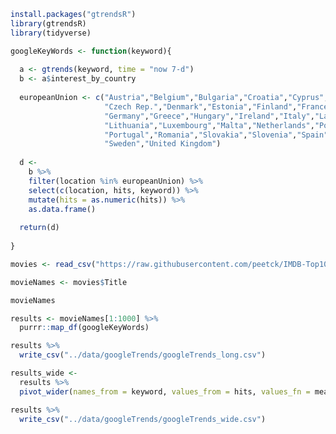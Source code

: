 ```r
install.packages("gtrendsR")
library(gtrendsR)
library(tidyverse)

```




```r

googleKeyWords <- function(keyword){
  
  a <- gtrends(keyword, time = "now 7-d")
  b <- a$interest_by_country
  
  europeanUnion <- c("Austria","Belgium","Bulgaria","Croatia","Cyprus",
                     "Czech Rep.","Denmark","Estonia","Finland","France",
                     "Germany","Greece","Hungary","Ireland","Italy","Latvia",
                     "Lithuania","Luxembourg","Malta","Netherlands","Poland",
                     "Portugal","Romania","Slovakia","Slovenia","Spain",
                     "Sweden","United Kingdom")
  
  d <- 
    b %>%
    filter(location %in% europeanUnion) %>%
    select(c(location, hits, keyword)) %>%
    mutate(hits = as.numeric(hits)) %>%
    as.data.frame()
  
  return(d)
  
}

```


```r
movies <- read_csv("https://raw.githubusercontent.com/peetck/IMDB-Top1000-Movies/master/IMDB-Movie-Data.csv")

```




```r
movieNames <- movies$Title

movieNames
```


```r
results <- movieNames[1:1000] %>%
  purrr::map_df(googleKeyWords)


```


```r
results %>%
  write_csv("../data/googleTrends/googleTrends_long.csv")
```


```r
results_wide <- 
  results %>%
  pivot_wider(names_from = keyword, values_from = hits, values_fn = mean)

results %>%
  write_csv("../data/googleTrends/googleTrends_wide.csv")

```

